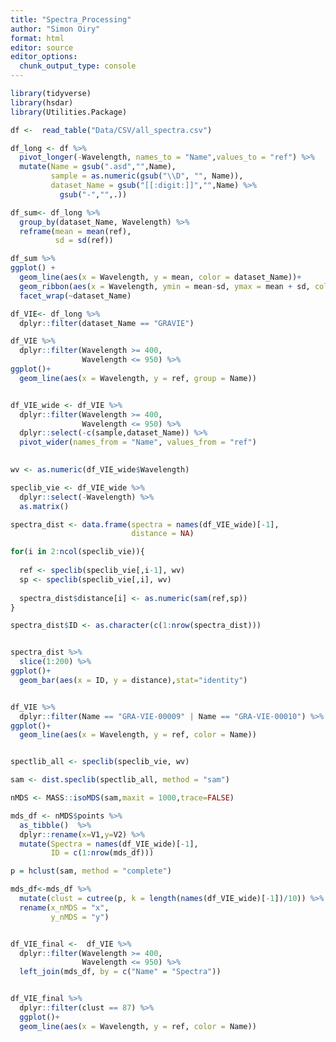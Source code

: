 ```yaml
---
title: "Spectra_Processing"
author: "Simon Oiry"
format: html
editor: source
editor_options: 
  chunk_output_type: console
---
```


```r
library(tidyverse)
library(hsdar)
library(Utilities.Package)
```

```r

df <-  read_table("Data/CSV/all_spectra.csv")

df_long <- df %>% 
  pivot_longer(-Wavelength, names_to = "Name",values_to = "ref") %>% 
  mutate(Name = gsub(".asd","",Name),
         sample = as.numeric(gsub("\\D", "", Name)),
         dataset_Name = gsub("[[:digit:]]","",Name) %>% 
           gsub("-","",.))

df_sum<- df_long %>% 
  group_by(dataset_Name, Wavelength) %>% 
  reframe(mean = mean(ref),
          sd = sd(ref))
```

```r
df_sum %>% 
ggplot() + 
  geom_line(aes(x = Wavelength, y = mean, color = dataset_Name))+
  geom_ribbon(aes(x = Wavelength, ymin = mean-sd, ymax = mean + sd, color = dataset_Name, fill = dataset_Name), alpha = 0.3)+
  facet_wrap(~dataset_Name)

```

```r

df_VIE<- df_long %>% 
  dplyr::filter(dataset_Name == "GRAVIE")

df_VIE %>% 
  dplyr::filter(Wavelength >= 400,
                Wavelength <= 950) %>% 
ggplot()+
  geom_line(aes(x = Wavelength, y = ref, group = Name))


df_VIE_wide <- df_VIE %>% 
  dplyr::filter(Wavelength >= 400,
                Wavelength <= 950) %>% 
  dplyr::select(-c(sample,dataset_Name)) %>% 
  pivot_wider(names_from = "Name", values_from = "ref")
  

wv <- as.numeric(df_VIE_wide$Wavelength)

speclib_vie <- df_VIE_wide %>% 
  dplyr::select(-Wavelength) %>% 
  as.matrix()

spectra_dist <- data.frame(spectra = names(df_VIE_wide)[-1],
                           distance = NA)

for(i in 2:ncol(speclib_vie)){
  
  ref <- speclib(speclib_vie[,i-1], wv)
  sp <- speclib(speclib_vie[,i], wv)
  
  spectra_dist$distance[i] <- as.numeric(sam(ref,sp))
}

spectra_dist$ID <- as.character(c(1:nrow(spectra_dist)))


spectra_dist %>% 
  slice(1:200) %>% 
ggplot()+
  geom_bar(aes(x = ID, y = distance),stat="identity")


df_VIE %>% 
  dplyr::filter(Name == "GRA-VIE-00009" | Name == "GRA-VIE-00010") %>% 
ggplot()+
  geom_line(aes(x = Wavelength, y = ref, color = Name))


spectlib_all <- speclib(speclib_vie, wv)

sam <- dist.speclib(spectlib_all, method = "sam")

nMDS <- MASS::isoMDS(sam,maxit = 1000,trace=FALSE) 

mds_df <- nMDS$points %>% 
  as_tibble()  %>%
  dplyr::rename(x=V1,y=V2) %>% 
  mutate(Spectra = names(df_VIE_wide)[-1],
         ID = c(1:nrow(mds_df)))

p = hclust(sam, method = "complete")

mds_df<-mds_df %>% 
  mutate(clust = cutree(p, k = length(names(df_VIE_wide)[-1])/10)) %>% 
  rename(x_nMDS = "x",
         y_nMDS = "y")


df_VIE_final <-  df_VIE %>% 
  dplyr::filter(Wavelength >= 400,
                Wavelength <= 950) %>% 
  left_join(mds_df, by = c("Name" = "Spectra"))


df_VIE_final %>% 
  dplyr::filter(clust == 87) %>% 
  ggplot()+
  geom_line(aes(x = Wavelength, y = ref, color = Name))

```
